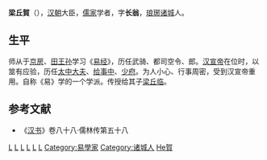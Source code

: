 '''梁丘賀'''（{{bd|约前166年||？||catIdx=Lianqiu梁丘}}），[[汉朝|汉朝]]大臣，[[儒家|儒家]]学者，字'''长翁'''，[[琅琊|琅琊]][[诸城|诸城]]人。

==生平==
师从于[[京房_(齊郡太守)|京房]]、[[田王孙|田王孙]]学习《[[易经|易经]]》，历任武骑、都司空令、郎。[[汉宣帝|汉宣帝]]在位时，以筮有应验，历任[[太中大夫|太中大夫]]、[[给事中|给事中]]、[[少府|少府]]。为人小心、行事周密，受到汉宣帝重用。自称《易》学的一个学派。传授给其子[[梁丘临|梁丘临]]。

==参考文献==
*《[[汉书|汉书]]》卷八十八·儒林传第五十八

{{麒麟阁十一功臣}}

{{漢朝人物小作品}}

{{DEFAULTSORT:Lianqiu梁丘賀}}
[[Category:西漢武騎|L]]
[[Category:西漢都司空令|L]]
[[Category:西漢郎|L]]
[[Category:西漢太中大夫|L]]
[[Category:西汉给事中|L]]
[[Category:西漢少府|L]]
[[Category:易學家|Category:易學家]]
[[Category:诸城人|Category:诸城人]]
[[Category:梁丘姓|He賀]]
